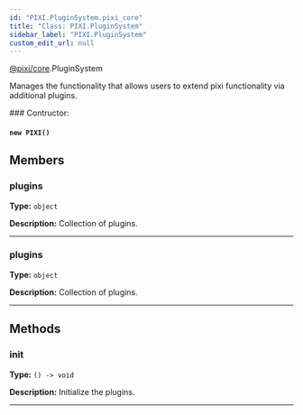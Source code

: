 ```yaml
---
id: "PIXI.PluginSystem.pixi_core"
title: "Class: PIXI.PluginSystem"
sidebar_label: "PIXI.PluginSystem"
custom_edit_url: null
---
```



<div class="package-name">

[@pixi/core](../modules/pixi_core).PluginSystem

</div>


Manages the functionality that allows users to extend pixi functionality via additional plugins.



        

<article>
### Contructor:
<h4><code>new PIXI()</code></h4>

</article>
            



## Members
<article>

### plugins 
**Type:** <code>object</code>

**Description:** Collection of plugins.

</article>


---------------------------------------

<article>

### plugins 
**Type:** <code>object</code>

**Description:** Collection of plugins.

</article>


---------------------------------------


## Methods
<article>

### init 
**Type:** <code>() -&#62; void</code>

**Description:** Initialize the plugins.

</article>


---------------------------------------


    